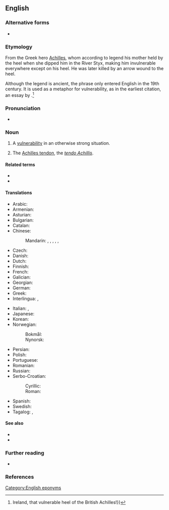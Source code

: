 {{also|Achilles' heel}}
==English==

===Alternative forms===
* {{l|en|Achilles' heel}}

===Etymology===
From the Greek hero [[Achilles]], whom according to legend his mother held by the heel when she dipped him in the River Styx, making him invulnerable everywhere except on his heel. He was later killed by an arrow wound to the heel.

Although the legend is ancient, the phrase only entered English in the 19th century. It is used as a metaphor for vulnerability, as in the earliest citation, an essay by {{w|Samuel Taylor Coleridge}}.<ref>{{cite-journal|work=The friend; a literary, moral, and political weekly paper|issue=26|month=March|author=Samuel Taylor Coleridge|authorlink=Samuel Taylor Coleridge|year=1810|page=431|pageurl=https://archive.org/details/friendliterarymo02cole/page/431/mode/1up|passage={{...}} Ireland, that vulnerable heel of the British Achilles!}}</ref>

===Pronunciation===
* {{a|UK|US}} {{IPA|en|/əˌkɪl.iːz ˈhiːl/}}

===Noun===
{{en-noun}}

# A [[vulnerability]] in an otherwise strong situation.
#: {{syn|en|soft spot|vulnerability|weakness|weak spot|kryptonite|Thesaurus:weak spot}}
# {{lb|en|anatomy}} The [[Achilles tendon]], the ''[[tendo Achillis]]''.

====Related terms====
* {{l|en|Achilles}}
* {{l|en|Achilles' tendon}}

====Translations====
{{trans-top|vulnerability in an otherwise strong situation}}
* Arabic: {{t|ar|نُقْطَة ضَعِيف|f}}
* Armenian: {{t+|hy|աքիլեսյան գարշապար}}
* Asturian: {{t+|ast|calcañu d'Aquiles|m}}
* Bulgarian: {{t|bg|Ахилесова пета|f}}
* Catalan: {{t|ca|taló d'Aquil·les|m}}
* Chinese:
*: Mandarin: {{t|cmn|弱項}}, {{t|cmn|弱项|tr=ruòxiàng}}, {{t+|cmn|軟肋}}, {{t+|cmn|软肋|tr=ruǎnlèi}}, {{t|cmn|阿喀琉斯之踵|tr=Ākāliúsī zhī zhǒng}}, {{t|cmn|致命要害}}
* Czech: {{t|cs|Achilova pata|f}}
* Danish: {{t+|da|akilleshæl|c}}
* Dutch: {{t+|nl|achilleshiel}}
* Finnish: {{t+|fi|akilleenkantapää}}
* French: {{t+|fr|talon d'Achille|m}}
* Galician: {{t|gl|talón de Aquiles|m}}
* Georgian: {{t|ka|აქილევსის ქუსლი}}
* German: {{t+|de|Achillesferse|f}}
* Greek: {{t+|el|αχίλλειος πτέρνα|f}}
* Interlingua: {{t|ia|calce de Achilles}}, {{t|ia|talon de Achilles}}
{{trans-mid}}
* Italian: {{t|it|tallone di Achille}}, {{t|it|tallone d'Achille|m}}
* Japanese: {{t|ja|アキレス腱|tr=Akiresuken}}
* Korean: {{t|ko|아킬레스 건|sc=Kore}}
* Norwegian:
*: Bokmål: {{t+|nb|akilleshæl|m}}
*: Nynorsk: {{t|nn|akilleshæl|m}}
* Persian: {{t|fa|پاشنه آشیل|tr=pāšne-ye-āšīl}}
* Polish: {{t+|pl|pięta Achillesa|f}}
* Portuguese: {{t+|pt|calcanhar de Aquiles|m}}
* Romanian: {{t+|ro|călcâiul lui Ahile|n}}
* Russian: {{t+|ru|ахилле́сова пята́|f}}
* Serbo-Croatian:
*: Cyrillic: {{t|sh|Ахилова пета|f|sc=Cyrl}}
*: Roman: {{t|sh|Ahilova peta|f}}
* Spanish: {{t|es|talón de Aquiles|m}}
* Swedish: {{t+|sv|akilleshäl|c}}
* Tagalog: {{t|tl|sakong ni Akiles}}, {{t|tl|sakong ni Aquiles}}
{{trans-bottom}}

{{trans-see|Achilles' tendon}}

====See also====
* {{l|en|feet of clay}}
* {{l|en|hamartia}}

===Further reading===
* {{pedia}}

===References===
<references/>

[[Category:English eponyms]]
